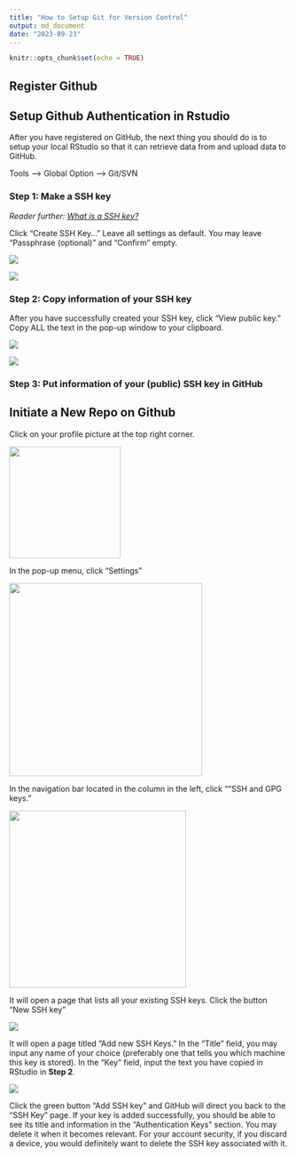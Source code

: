 ```yaml
---
title: "How to Setup Git for Version Control"
output: md_document
date: "2023-09-23"
---
```


```r
knitr::opts_chunk$set(echo = TRUE)
```

## Register Github

## Setup Github Authentication in Rstudio

After you have registered on GitHub, the next thing you should do is to setup your local RStudio so that it can retrieve data from and upload data to GitHub.

Tools ---\> Global Option ---\> Git/SVN

### Step 1: Make a SSH key

*Reader further: [What is a SSH key?](https://www.ssh.com/academy/ssh-keys)*

Click "Create SSH Key..." Leave all settings as default. You may leave "Passphrase (optional)" and "Confirm" empty.

![](images/paste-EEDE0385.png)

![](images/paste-B7F8DC6D.png)

### Step 2: Copy information of your SSH key

After you have successfully created your SSH key, click "View public key." Copy ALL the text in the pop-up window to your clipboard.

![](images/paste-74577312.png)

![](images/paste-14ED5A26.png)

### Step 3: Put information of your (public) SSH key in GitHub

## Initiate a New Repo on Github

Click on your profile picture at the top right corner.

![](images/Screenshot%202023-09-27%20at%203.10.07%20PM.png){width="201"}

In the pop-up menu, click "Settings"

![](images/Screenshot%202023-09-27%20at%203.10.19%20PM.png){width="348"}

In the navigation bar located in the column in the left, click ""SSH and GPG keys."

![](images/Screenshot%202023-09-27%20at%203.10.43%20PM.png){width="319"}

It will open a page that lists all your existing SSH keys. Click the button "New SSH key"

![](images/Screenshot%202023-09-27%20at%203.11.07%20PM.png)

It will open a page titled "Add new SSH Keys." In the "Title" field, you may input any name of your choice (preferably one that tells you which machine this key is stored). In the "Key" field, input the text you have copied in RStudio in **Step 2**.

![](images/Screenshot%202023-09-27%20at%203.11.51%20PM.png)

Click the green button "Add SSH key" and GitHub will direct you back to the "SSH Key" page. If your key is added successfully, you should be able to see its title and information in the "Authentication Keys" section. You may delete it when it becomes relevant. For your account security, if you discard a device, you would definitely want to delete the SSH key associated with it.
